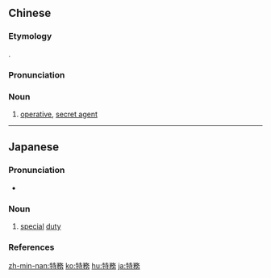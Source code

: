 {{also|特务}}
==Chinese==
{{zh-forms|s=特务}}

===Etymology===
{{borrowing|zh|ja|-}} {{ja-r|特務|とくむ}}.

===Pronunciation===
{{zh-pron
|m=tèwù
|c=dak6 mou6
|mn=qz:tia̍k-bū/tw,xm,zz:te̍k-bū
|cat=n
}}

===Noun===
{{zh-noun}}
# [[operative]], [[secret agent]]

----

==Japanese==
{{ja-kanjitab|とく|む|yomi=o}}

===Pronunciation===
* {{ja-pron|とくむ|y=o|acc=1|acc_ref=NHK}}

===Noun===
{{ja-noun|とくむ}}
# [[special]] [[duty]]

===References===
<references/>

[[zh-min-nan:特務]]
[[ko:特務]]
[[hu:特務]]
[[ja:特務]]